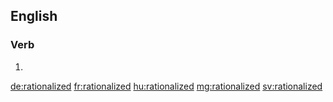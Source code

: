 ==English==

===Verb===
{{head|en}}

# {{en-past of|rationalize}}

[[de:rationalized]]
[[fr:rationalized]]
[[hu:rationalized]]
[[mg:rationalized]]
[[sv:rationalized]]